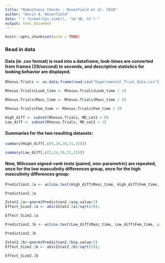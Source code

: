 ```yaml
---
title: "Robustness Checks - Rosenfield et al. 2018"
author: "Kevin A. Rosenfield"
date: "`r format(Sys.time(), '%d %B, %Y')`"
output: html_document
---
```


```r
knitr::opts_chunk$set(echo = TRUE)
```

### Read in data


#### Data (in .csv format) is read into a dataframe, look-times are converted from frames (29/second) to seconds, and descriptive statistics for looking behavior are displayed.


```r

Rhesus.Trials <- as.data.frame(read.csv("Experimental_Trial_Data.csv"))

Rhesus.Trials$Look_time <- Rhesus.Trials$Look_time / 29

Rhesus.Trials$Masc_time <- Rhesus.Trials$Masc_time / 29

Rhesus.Trials$Fem_time <- Rhesus.Trials$Fem_time / 29

```

```r
High_diff <- subset(Rhesus.Trials, MD_cat2 > 0)
Low_diff <- subset(Rhesus.Trials, MD_cat2 < 1)
```


#### Summaries for the two resulting datasets:


```r

summary(High_diff[,c(5,24,30,31,32)])

```


```r

summary(Low_diff[,c(5,24,30,31,32)])

```


#### Now, Wilcoxon signed-rank tests (paired, non-parametric) are repeated, once for the low masculinity differences group, once for the high masculinity differences group:


```r

Prediction2.2a <- wilcox.test(High_diff$Masc_time, High_diff$Fem_time, paired = TRUE);

Prediction2.2a

Zstat2.2a<-qnorm(Prediction2.2a$p.value/2)
Effect_Size2.2a <- abs(Zstat2.2a)/sqrt(20);

Effect_Size2.2a

```


```r

Prediction2.2b <- wilcox.test(Low_diff$Masc_time, Low_diff$Fem_time, paired = TRUE);

Prediction2.2b

Zstat2.2b<-qnorm(Prediction2.2b$p.value/2)
Effect_Size2.2b <- abs(Zstat2.2b)/sqrt(20);

Effect_Size2.2b

```